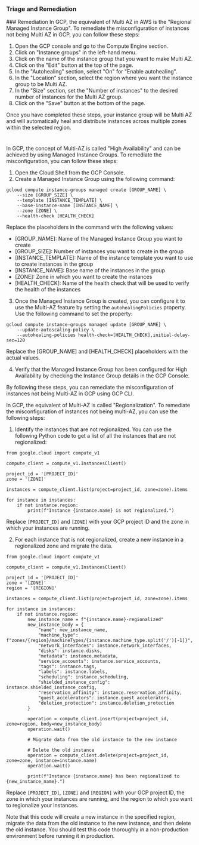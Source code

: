 
### Triage and Remediation
<Tabs>
<Tab title='Remediation'>
### Remediation

<AccordionGroup>
<Accordion title='Using Console' defaultOpen='true'>
In GCP, the equivalent of Multi AZ in AWS is the "Regional Managed Instance Group". To remediate the misconfiguration of instances not being Multi AZ in GCP, you can follow these steps:

1. Open the GCP console and go to the Compute Engine section.
2. Click on "Instance groups" in the left-hand menu.
3. Click on the name of the instance group that you want to make Multi AZ.
4. Click on the "Edit" button at the top of the page.
5. In the "Autohealing" section, select "On" for "Enable autohealing".
6. In the "Location" section, select the region where you want the instance group to be Multi AZ.
7. In the "Size" section, set the "Number of instances" to the desired number of instances for the Multi AZ group.
8. Click on the "Save" button at the bottom of the page.

Once you have completed these steps, your instance group will be Multi AZ and will automatically heal and distribute instances across multiple zones within the selected region.

#
</Accordion>

<Accordion title='Using CLI'>
In GCP, the concept of Multi-AZ is called "High Availability" and can be achieved by using Managed Instance Groups. To remediate the misconfiguration, you can follow these steps:

1. Open the Cloud Shell from the GCP Console.
2. Create a Managed Instance Group using the following command:

```
gcloud compute instance-groups managed create [GROUP_NAME] \
    --size [GROUP_SIZE] \
    --template [INSTANCE_TEMPLATE] \
    --base-instance-name [INSTANCE_NAME] \
    --zone [ZONE] \
    --health-check [HEALTH_CHECK]
```

Replace the placeholders in the command with the following values:
- [GROUP_NAME]: Name of the Managed Instance Group you want to create
- [GROUP_SIZE]: Number of instances you want to create in the group
- [INSTANCE_TEMPLATE]: Name of the instance template you want to use to create instances in the group
- [INSTANCE_NAME]: Base name of the instances in the group
- [ZONE]: Zone in which you want to create the instances
- [HEALTH_CHECK]: Name of the health check that will be used to verify the health of the instances

3. Once the Managed Instance Group is created, you can configure it to use the Multi-AZ feature by setting the `autohealingPolicies` property. Use the following command to set the property:

```
gcloud compute instance-groups managed update [GROUP_NAME] \
    --update-autoscaling-policy \
    --autohealing-policies health-check=[HEALTH_CHECK],initial-delay-sec=120
```

Replace the [GROUP_NAME] and [HEALTH_CHECK] placeholders with the actual values.

4. Verify that the Managed Instance Group has been configured for High Availability by checking the Instance Group details in the GCP Console.

By following these steps, you can remediate the misconfiguration of instances not being Multi-AZ in GCP using GCP CLI.
</Accordion>

<Accordion title='Using Python'>
In GCP, the equivalent of Multi-AZ is called "Regionalization". To remediate the misconfiguration of instances not being multi-AZ, you can use the following steps:

1. Identify the instances that are not regionalized. You can use the following Python code to get a list of all the instances that are not regionalized:

```
from google.cloud import compute_v1

compute_client = compute_v1.InstancesClient()

project_id = '[PROJECT_ID]'
zone = '[ZONE]'

instances = compute_client.list(project=project_id, zone=zone).items

for instance in instances:
    if not instance.region:
        print(f"Instance {instance.name} is not regionalized.")
```

Replace `[PROJECT_ID]` and `[ZONE]` with your GCP project ID and the zone in which your instances are running.

2. For each instance that is not regionalized, create a new instance in a regionalized zone and migrate the data.

```
from google.cloud import compute_v1

compute_client = compute_v1.InstancesClient()

project_id = '[PROJECT_ID]'
zone = '[ZONE]'
region = '[REGION]'

instances = compute_client.list(project=project_id, zone=zone).items

for instance in instances:
    if not instance.region:
        new_instance_name = f"{instance.name}-regionalized"
        new_instance_body = {
            "name": new_instance_name,
            "machine_type": f"zones/{region}/machineTypes/{instance.machine_type.split('/')[-1]}",
            "network_interfaces": instance.network_interfaces,
            "disks": instance.disks,
            "metadata": instance.metadata,
            "service_accounts": instance.service_accounts,
            "tags": instance.tags,
            "labels": instance.labels,
            "scheduling": instance.scheduling,
            "shielded_instance_config": instance.shielded_instance_config,
            "reservation_affinity": instance.reservation_affinity,
            "guest_accelerators": instance.guest_accelerators,
            "deletion_protection": instance.deletion_protection
        }

        operation = compute_client.insert(project=project_id, zone=region, body=new_instance_body)
        operation.wait()

        # Migrate data from the old instance to the new instance

        # Delete the old instance
        operation = compute_client.delete(project=project_id, zone=zone, instance=instance.name)
        operation.wait()

        print(f"Instance {instance.name} has been regionalized to {new_instance_name}.")
```

Replace `[PROJECT_ID]`, `[ZONE]` and `[REGION]` with your GCP project ID, the zone in which your instances are running, and the region to which you want to regionalize your instances. 

Note that this code will create a new instance in the specified region, migrate the data from the old instance to the new instance, and then delete the old instance. You should test this code thoroughly in a non-production environment before running it in production.
</Accordion>

</AccordionGroup>
</Tab>
</Tabs>
